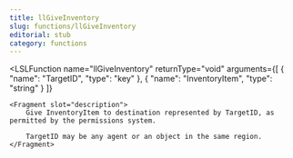 ```yaml
---
title: llGiveInventory
slug: functions/llGiveInventory
editorial: stub
category: functions
---
```


<LSLFunction
	name="llGiveInventory"
	returnType="void"
	arguments={[
	{
		"name": "TargetID",
		"type": "key"
	},
	{
		"name": "InventoryItem",
		"type": "string"
	}
]}
>
	<Fragment slot="description">
		Give InventoryItem to destination represented by TargetID, as permitted by the permissions system.
		
		TargetID may be any agent or an object in the same region.
	</Fragment>
</LSLFunction>
